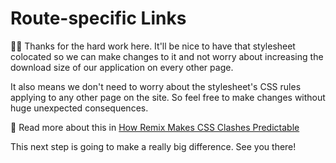 # Route-specific Links

👨‍💼 Thanks for the hard work here. It'll be nice to have that stylesheet
colocated so we can make changes to it and not worry about increasing the
download size of our application on every other page.

It also means we don't need to worry about the stylesheet's CSS rules applying
to any other page on the site. So feel free to make changes without huge
unexpected consequences.

📜 Read more about this in
[How Remix Makes CSS Clashes Predictable](https://kentcdodds.com/blog/how-remix-makes-css-clashes-predictable)

This next step is going to make a really big difference. See you there!
